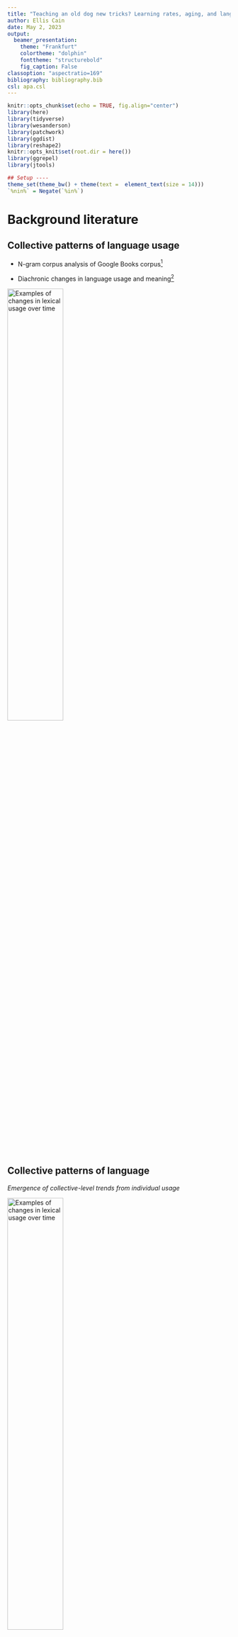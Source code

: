 ```yaml
---
title: "Teaching an old dog new tricks? Learning rates, aging, and language change"
author: Ellis Cain
date: May 2, 2023
output:
  beamer_presentation:
    theme: "Frankfurt"
    colortheme: "dolphin"
    fonttheme: "structurebold"
    fig_caption: False
classoption: "aspectratio=169"
bibliography: bibliography.bib
csl: apa.csl
---
```


```r
knitr::opts_chunk$set(echo = TRUE, fig.align="center")
library(here)
library(tidyverse)
library(wesanderson)
library(patchwork)
library(ggdist)
library(reshape2)
knitr::opts_knit$set(root.dir = here())
library(ggrepel)
library(jtools)
```


```r
## Setup ----
theme_set(theme_bw() + theme(text =  element_text(size = 14)))
`%nin%` = Negate(`%in%`)
```


<!-- Feedback: -->
<!-- Modify assumptions: Individuals learn differently over the lifespan as an assumption -->
<!-- Change probabilistic / deterministic to uniform or specified? -->
<!-- Create an illustration of the dialect sub-groups -->
<!-- Literature: opinion dynamics, zealots agents that don't change their opinions  -->
<!-- Define equilibrium -->
<!-- Other network structures  -->

# Background literature

## Collective patterns of language usage

<!-- :::: {.columns} -->
<!-- ::: {.column width="50%"} -->

- N-gram corpus analysis of Google Books corpus[^1]

- Diachronic changes in language usage and meaning[^2]

<!-- ::: -->
<!-- ::: {.column width="50%"} -->
\centering
![Examples of changes in lexical usage over time]("ngram_grammar_fig"){width=50%}
<!-- ::: -->
<!-- :::: -->

[^1]: [@michelQuantitativeAnalysisCulture2011]
[^2]: [@bybee2015language; @bynon1977historical]

## Collective patterns of language

<!-- :::: {.columns} -->
<!-- ::: {.column width="50%"} -->


*Emergence of collective-level trends from individual usage*

<!-- ::: -->
<!-- ::: {.column width="50%"} -->
\centering
![Examples of changes in lexical usage over time]("interaction_fig"){width=50%}
<!-- ::: -->
<!-- :::: -->

## Mechanisms of language acquisition

- Statistical learning[^3]

- Propose but verify (hypothesis testing)[^4]

- Structural inference[^5]

<!-- add more  -->

[^3]: [@smith2008infants; @yu2007rapid]
[^4]: [@trueswell2013propose]
[^5]: [@kim2019knowledge]

## Aging and learning

- Initially rely on associative / bottom-up learning

- Later shift to inferential / top-down learning

<!-- - *Make a point here* -->

# Formal model

## Overview

- Language change as interaction between individual and collective level dynamics

- Aim to explore how individual learning rates, aging, and group membership impact overall population-level patterns of language change

\pause

- Model of the usage and spread of a grammatical variant throughout a population[^7]

    - Past tense ending can be "-t" or "-ed", such as in "burnt" or "burned"
    
\centering
!["Burnt"]("ngram_burnt"){width=30%}
    
[^7]: [@troutman2008social]


## Model assumptions[^6]

1. Language learning is based on imitating others

    - E.g., individuals may learn quickly early on, but slow down as they age
    
\pause

2. There are variations in preference between individuals

    - E.g., some individuals learn more quickly than others
    
\pause

3. Language can be influenced by external factors

    - E.g., more willing to learn from in-group members
    
\pause

4. Language change has multiple stable equilibriums
    
[^6]: [@beeksma2017probabilistic]

<!-- ## Outcome patterns -->

<!-- 1. **S-shaped curve in usage patterns**: Change happens slowly, then proceeds rapidly before slowing down again. -->

<!-- 2. **Intra-speaker variation**: Change is gradual and there is a period of intra-speaker variation. -->

<!-- 3. **Categorical norms**: With competition, speakers move toward categorically using just one of the competing variants. -->

<!-- 4. **Multi-stability**: Language change can have multiple stable outcomes. *May result in dialect subgroups* -->

<!-- 5. **Threshold problem**: Initially rare variants may manage to spread through entire speech communities. -->



## Initialization: network

- Generates preferential attachment network

- Distributes grammar according to specified percentage of grammar 1

    - Two grammar variants, 0 or 1 (*burnt or burned*)

\centering
![]("example_network"){width=35%}

## Initialization: nodes

Represent language users

- State: node's current grammar preference, initialized as 0 or 1

- Age

    - Probablistic or deterministic

- Cohort: "Age group", *either 1 or 2*

- Gamma: learning rate of a given node

     - Probablistic, deterministic, or based on age

## Initialization: cohorts

- Number of cohorts (max 2) based on specified percentage

- Cohort ages can be specified

- Option for cohort-based grammar, such that the cohorts start with different percentages of grammar 1

- Willingness to listen to out-group members

## Dynamics

- Communication

    - Speaking (asynchronous)
    
    - Connected nodes listen

- Aging

## Dynamics: speaking

- Nodes will generate an 'utterance', which is either 0 or 1 (*burnt or burned*)

- Nodes 'prefer' a discrete grammar

- Logistic curve is used when nodes produce an utterance

\centering
![]("troutman_fig6"){width=40%}

## Dynamics: listening

- Neighboring nodes will pick a grammar that will be used to interpret heard utterance

- If it matches the heard utterance

    - Update listener's state towards the heard state
    
    - Otherwise, it will update listener's state away from the heard state
    
    - Learning rate: *Gamma parameter modifies the step size*
    
- *Chance to ignore out-group*

## Dynamics: Aging

- Nodes age with each tick

- Gamma changes with age: either constant or decreasing with age

\pause

- Perseverance: how slowly gamma decays

    - Basic power law: $y = -0.05(x^{a})+0.005$
    
```r
gamma.function = function(a, b, age, constant){
    return ( constant * (age^a) + b )
}

## Normal cost curve
a.exp = 1
initial.gamma = 0.005
front.constant = 0.05

normal.cost <- data.frame(age = seq(0,1,0.01)) |> 
    mutate(gamma = gamma.function(a.exp, initial.gamma, age, front.constant),
           a = a.exp, initial = initial.gamma, constant = front.constant)

# High cost 
a.exp = 2

high.cost <- data.frame(age = seq(0,1,0.01)) |> 
    mutate(gamma = gamma.function(a.exp, initial.gamma, age, front.constant),
           a = a.exp, initial = initial.gamma, constant = front.constant)

# Higher cost 
a.exp = 3

higher.cost <- data.frame(age = seq(0,1,0.01)) |> 
    mutate(gamma = gamma.function(a.exp, initial.gamma, age, front.constant),
           a = a.exp, initial = initial.gamma, constant = front.constant)

# Low cost 
a.exp = 0.5

low.cost <- data.frame(age = seq(0,1,0.01)) |> 
    mutate(gamma = gamma.function(a.exp, initial.gamma, age, front.constant),
           a = a.exp, initial = initial.gamma, constant = front.constant)

# Lower cost 
a.exp = 0.25

lower.cost <- data.frame(age = seq(0,1,0.01)) |> 
    mutate(gamma = gamma.function(a.exp, initial.gamma, age, front.constant),
           a = a.exp, initial = initial.gamma, constant = front.constant)

df1 <- normal.cost |> 
    rbind(high.cost, higher.cost, low.cost, lower.cost) |> 
    mutate(type = "Increasing (q = 1)")

gamma.function = function(a, b, age, constant){
    return ( constant * (-age^a) + b )
}

## A as cost!!!

## Normal cost curve
a.exp = 1
initial.gamma = 0.055

normal.cost <- data.frame(age = seq(0,1,0.01)) |> 
    mutate(gamma = gamma.function(a.exp, initial.gamma, age, front.constant),
           a = a.exp, initial = initial.gamma, constant = front.constant)

# High cost 
a.exp = 2

high.cost <- data.frame(age = seq(0,1,0.01)) |> 
    mutate(gamma = gamma.function(a.exp, initial.gamma, age, front.constant),
           a = a.exp, initial = initial.gamma, constant = front.constant)

# Higher cost 
a.exp = 3

higher.cost <- data.frame(age = seq(0,1,0.01)) |> 
    mutate(gamma = gamma.function(a.exp, initial.gamma, age, front.constant),
           a = a.exp, initial = initial.gamma, constant = front.constant)

# Low cost 
a.exp = 0.5

low.cost <- data.frame(age = seq(0,1,0.01)) |> 
    mutate(gamma = gamma.function(a.exp, initial.gamma, age, front.constant),
           a = a.exp, initial = initial.gamma, constant = front.constant)

# Lower cost 
a.exp = 0.25

lower.cost <- data.frame(age = seq(0,1,0.01)) |> 
    mutate(gamma = gamma.function(a.exp, initial.gamma, age, front.constant),
           a = a.exp, initial = initial.gamma, constant = front.constant)

df2 <- normal.cost |> 
    rbind(high.cost, higher.cost, low.cost, lower.cost) |> 
    mutate(type = "Decreasing (q = -1)")

df2 |> 
    # rbind(df2) |> 
    ggplot(aes(x = age, y = gamma, group = factor(a), color = factor(a)))+
    # geom_point()+
    geom_line(linewidth = 1)+
    theme_bw()+
    xlab("Proportional age (x)")+
    ylab("Learning rate (gamma)")+
    scale_color_brewer(name = "Power law\nexponent", palette = 5)+
  ggtitle("Perseverance of learning rate")

ggsave(filename = "test.png",
       dpi = 600, units = "in",
       width = 4, height = 3)

rm(high.cost, higher.cost, low.cost, normal.cost, lower.cost)
```

# Results

## Impact of learning rate

```r
gvdf_proc <- read_csv(here("paper","processed_data","gvdf_proc.csv"), show_col_types = F)
gvdf <- read_csv(here("paper","processed_data","gvdf_final-only.csv"), show_col_types = F)


```


```r
ggplot(gvdf,
       aes(x = percent_grammar_1, y = mean_state_of_nodes,
           color = factor(initial_gamma),
           group = factor(initial_gamma)))+
  theme_bw()+
  xlab("Initial percentage of Grammar 1")+
  ylab("Mean state of nodes")+
  scale_color_brewer(name = "Initial gamma",# type = "qual",
                     palette = 5)+ 
  stat_summary(fun = mean, geom = "point")+
  stat_summary(fun = mean, geom = "line")+
  stat_summary(fun.data = mean_se, geom = "errorbar", width = 2)+
  geom_text(aes(x = 80, y = 0.8), label = "Grammar 1\nas majority", color = "black")+
  geom_text(aes(x = 20, y = 0.2), label = "Grammar 0\nas majority", color = "black")+
  geom_text(aes(x = 65, y = 0.5), label = "<- Dialect\nsubgroups", color = "black")+
  labs(caption = "50 runs per configuration, 1000 steps total per run")+
  ggtitle("Final state of language community")

# ggsave(filename = "test2.png",
#        dpi = 600, units = "in",
#        width = 5, height = 4)
```

## Impact of learning rate

```r
ggplot(gvdf_proc, aes(x = initial_gamma, y = eq_percent,
                      group = factor(initial_gamma)))+
  xlab("Initial gamma")+
  ylab("Time to equilibrium (%)")+
  theme_bw()+
  stat_summary(fun = mean, geom = "bar", fill = "lightblue", color = "black")+
  stat_summary(fun.data = mean_se, geom = "errorbar", width = 0.001)+
  labs(caption = "50 runs per configuration, 1000 steps total per run")+
  ggtitle("Time to equilibrium")
# 
# ggsave(filename = "test3.png",
#        dpi = 600, units = "in",
#        width = 5, height = 4)
```


<!-- ## Variation of learning rate amongst individual  -->

<!-- ```{r volrai_data_import, echo = F} -->
<!-- lndf2_proc <- read_csv(here("paper","processed_data","lndf2_proc.csv"), show_col_types = F) -->
<!-- lndf2 <- read_csv(here("paper","processed_data","lndf2_final-only.csv"), show_col_types = F) -->
<!-- ``` -->

<!-- ```{r plot2.1, echo = F,  warning=F, message=F, fig.height=3, fig.width = 7} -->
<!-- ggplot(lndf2, -->
<!--        aes(x = percent_grammar_1, y = mean_state_of_nodes, -->
<!--            color = factor(initial_gamma), -->
<!--            group = factor(initial_gamma)))+ -->
<!--   theme_bw()+ -->
<!--   xlab("Initial percentage of Grammar 1")+ -->
<!--   ylab("Mean state of nodes")+ -->
<!--   scale_color_brewer(name = "Initial gamma",# type = "qual", -->
<!--                      palette = 5)+  -->
<!--   stat_summary(fun = mean, geom = "point")+ -->
<!--   stat_summary(fun = mean, geom = "line")+ -->
<!--   stat_summary(fun.data = mean_se, geom = "errorbar", width = 2)+ -->
<!--   labs(caption = "Faceted by Gamma SD; 50 runs per configuration, 1000 steps total per run")+ -->
<!--   facet_wrap(~gamma_sd) -->
<!-- ``` -->

<!-- ## Variation of learning rate amongst individual  -->

<!-- ```{r plot2.2, echo = F,  warning=F, message=F, fig.height=3.5, fig.width = 7} -->
<!-- ggplot(lndf2_proc, aes(x = initial_gamma, y = eq_percent, -->
<!--                       group = factor(initial_gamma)))+ -->
<!--   xlab("Initial gamma")+ -->
<!--   ylab("Time to equilibrium (%)")+ -->
<!--   theme_bw()+ -->
<!--   stat_summary(fun = mean, geom = "bar", fill = "lightgreen", color = "black")+ -->
<!--   stat_summary(fun.data = mean_se, geom = "errorbar", width = 0.001)+ -->
<!--   labs(caption = "50 runs per configuration, 1000 steps total per run")+ -->
<!--   facet_wrap(~gamma_sd) -->
<!-- ``` -->


## Checkpoint

- Increased gamma decrease time to equilibrium, but not (systematically) affect the final outcome


<!-- ## Decrease in learning rate with age -->

<!-- ```{r dilrwa_data_import, echo = F} -->
<!-- lndf3_proc <- read_csv(here("paper","processed_data","lndf3_proc.csv"), show_col_types = F) -->
<!-- det_age <- read_csv(here("paper","processed_data","lndf3_final-only.csv"), show_col_types = F) -->
<!-- ``` -->

<!-- ```{r plot3.1, echo = F,  warning=F, message=F, fig.height=3, fig.width = 7} -->
<!-- det_age |>  -->
<!--   ggplot(aes(x = percent_grammar_1, y = mean_state_of_nodes, -->
<!--              color = factor(graph_group, levels = c("Deterministic", "Probabilistic (SD = 30)", "Probabilistic (SD = 50)", "Probabilistic (SD = 100)")), -->
<!--              group = factor(graph_group, levels = c("Deterministic", "Probabilistic (SD = 30)", "Probabilistic (SD = 50)", "Probabilistic (SD = 100)"))))+ -->
<!--   theme_bw()+ -->
<!--   xlab("Initial percentage of Grammar 1")+ -->
<!--   ylab("Mean state of nodes")+ -->
<!--   scale_color_brewer(name = "Age type", type = "qual", -->
<!--                      palette = 2)+ -->
<!--   stat_summary(fun = mean, geom = "point")+ -->
<!--   stat_summary(fun = mean, geom = "line")+ -->
<!--   stat_summary(fun.data = mean_se, geom = "errorbar", width = 2)+ -->
<!--   labs(caption = "50 runs per configuration, 1000 steps total per run") -->
<!-- ``` -->

<!-- ## Decrease in learning rate with age -->

<!-- ```{r plot3.2, echo = F,  warning=F, message=F, fig.height=3.5, fig.width = 7} -->
<!-- lndf3_proc <- lndf3_proc |>  -->
<!--   mutate(graph_group = if_else(deterministic_age == T, -->
<!--                                "Deterministic", -->
<!--                                if_else(deterministic_age == F & age_sd == 30, -->
<!--                                        "Probabilistic (SD = 30)", -->
<!--                                        if_else(deterministic_age == F & age_sd == 50, -->
<!--                                                "Probabilistic (SD = 50)", -->
<!--                                                if_else(deterministic_age == F & age_sd == 100, -->
<!--                                                        "Probabilistic (SD = 100)", -->
<!--                                                        "N/A"))))) -->

<!-- ggplot(lndf3_proc, aes(x = factor(graph_group, levels = c("Deterministic", "Probabilistic (SD = 30)", "Probabilistic (SD = 50)", "Probabilistic (SD = 100)")), -->
<!--                        y = eq_percent))+ -->
<!--   xlab("Deterministic age?")+ -->
<!--   ylab("Time to equilibrium (%)")+ -->
<!--   theme_bw()+ -->
<!--   stat_summary(fun = mean, geom = "bar", fill = "darkgreen", color = "black")+ -->
<!--   stat_summary(fun.data = mean_se, geom = "errorbar", width = 0.25)+ -->
<!--   labs(caption = "50 runs per configuration, 1000 steps total per run") -->
<!-- ``` -->

## Variation of learning perseverance

```r
vgp_proc <- read_csv(here("paper","processed_data","vgp_proc.csv"), show_col_types = F)
vgp <- read_csv(here("paper","processed_data","vgp_final-only.csv"), show_col_types = F)
```

```r
ggplot(vgp,
       aes(x = percent_grammar_1, y = mean_state_of_nodes,
           color = factor(perseverance),
           group = factor(perseverance)))+
  theme_bw()+
  xlab("Initial percentage of Grammar 1")+
  ylab("Mean state of nodes")+
  scale_color_brewer(name = "Perseverance",# type = "qual",
                     palette = 5)+ 
  stat_summary(fun = mean, geom = "point")+
  stat_summary(fun = mean, geom = "line")+
  stat_summary(fun.data = mean_se, geom = "errorbar", width = 2)+
  labs(caption = "50 runs per configuration, 1000 steps total per run")

```

## Variation of learning perseverance

```r
ggplot(vgp_proc, aes(x = factor(perseverance), y = eq_percent,
                       group = factor(perseverance)))+
  xlab("Perseverance of learning")+
  ylab("Time to equilibrium (%)")+
  theme_bw()+
  stat_summary(fun = mean, geom = "bar", fill = "turquoise", color = "black")+
  stat_summary(fun.data = mean_se, geom = "errorbar", width = 0.25)+
  labs(caption = "50 runs per configuration, 1000 steps total per run")+
  ggtitle("Variation of learning perseverance")
# 
# ggsave(filename = "test4.png",
#        dpi = 600, units = "in",
#        width = 5, height = 4)
```

## Checkpoint

- Gamma impacts time to equilibrium (TTE)

- No difference in TTE when perseverance is > 0.5

## Two age cohorts

```r
tcg_proc <- read_csv(here("paper","processed_data","tcg_proc.csv"), show_col_types = F)
tcg_group_proc <- read_csv(here("paper","processed_data","tcg_group_proc.csv"), show_col_types = F)
tcg <- read_csv(here("paper","processed_data","tcg_final-only.csv"), show_col_types = F)
tcg_group <- read_csv(here("paper","processed_data","tcg_final-only-by-cohort.csv"), show_col_types = F)
```

```r
ggplot(tcg |> 
         filter(step == 1000),
       aes(x = percent_grammar_1, y = mean_state_of_nodes,
           color = factor(percent_cohort2),
           group = factor(percent_cohort2)))+
  theme_bw()+
  xlab("Initial percentage of Grammar 1")+
  ylab("Mean state of nodes")+
  scale_color_brewer(name = "Cohort 2 percent",# type = "qual",
                     palette = 5)+ 
  stat_summary(fun = mean, geom = "point")+
  stat_summary(fun = mean, geom = "line")+
  stat_summary(fun.data = mean_se, geom = "errorbar", width = 2)+
  labs(caption = "Faceted by Cohort 2 age; 50 runs per configuration, 1000 steps total per run")+
  facet_grid(~cohort2_age)
```


## Two age cohorts

```r
ggplot(tcg_proc, aes(x = factor(percent_cohort2), y = eq_percent,
                     fill = factor(cohort2_age),
                     group = factor(percent_cohort2)))+
  xlab("Cohort 2 percentage")+
  ylab("Time to equilibrium")+
  theme_bw()+
  stat_summary(fun = mean, geom = "bar", color = "black")+
  scale_fill_brewer(name = "Group 2 age", type = "qual",
                     palette = 1)+ 
  stat_summary(fun.data = mean_se, geom = "errorbar", width = 0.25)+
  labs(caption = "Faceted by cohort 2 age; 50 runs per configuration, 1000 steps total per run")+
  theme(legend.position = "none")+
  facet_grid(~cohort2_age)
```

## Two age cohorts: group equilibria

```r
tcg |> 
  filter(step == 1000) |> 
  select(c(percent_grammar_1, percent_cohort2, 
           cohort2_age, cohort1_state, cohort2_state)) |> 
  pivot_longer(cols = c(cohort1_state, cohort2_state), 
               values_to = "mean_state_of_nodes") |> 
  mutate(name = if_else(name == "cohort1_state", "Cohort 1", "Cohort 2")) |> 
  ggplot(aes(x = percent_grammar_1, y = mean_state_of_nodes,
           color = factor(percent_cohort2),
           group = factor(percent_cohort2)))+
  theme_bw()+
  xlab("Initial percentage of Grammar 1")+
  ylab("Mean state of nodes")+
  scale_color_brewer(name = "Group 2 percent",# type = "qual",
                     palette = 5)+ 
  stat_summary(fun = mean, geom = "point")+
  stat_summary(fun = mean, geom = "line")+
  stat_summary(fun.data = mean_se, geom = "errorbar", width = 2)+
  labs(caption = "50 runs per configuration, 1000 steps total per run")+
  facet_grid(name~cohort2_age)
```

## Two age cohorts: group equilibria

```r
ggplot(tcg_group_proc |> 
         mutate(type = if_else(type == "cohort1_equilibrium", "Cohort 1", "Cohort 2")) ,
       aes(x = factor(percent_cohort2), y = eq_percent,
                     fill = factor(cohort2_age),
                     group = factor(percent_cohort2)))+
  xlab("Cohort 2 percentage")+
  ylab("Time to equilibrium (%)")+
  theme_bw()+
  stat_summary(fun = mean, geom = "bar", color = "black")+
  scale_fill_brewer(name = "Group 2 age", type = "qual",
                    palette = 1)+ 
  stat_summary(fun.data = mean_se, geom = "errorbar", width = 0.25)+
  labs(caption = "Faceted by cohort 2 age; 50 runs per configuration, 1000 steps total per run")+
  facet_grid(type~cohort2_age)+
  theme(legend.position = "none")+
  ggtitle("Age difference between the two cohorts")
# 
# ggsave(filename = "test5.png",
#        dpi = 600, units = "in",
#        width = 7, height = 4)
```

## Checkpoint

- Gamma impacts time to equilibrium (TTE)

- No difference in TTE when perseverance is > 0.5

- Older cohort slows down TTE

- As the age gap increases, the impact on TTE increases as well



## Cohort-based grammar: Only Cohort 2 has grammar 1

```r
vgg_g1v <- read_csv(here("paper","processed_data","vgg_types_group1_variation.csv"), show_col_types = F)
vgg_g2v <- read_csv(here("paper","processed_data","vgg_types_group2_variation.csv"), show_col_types = F)
```

```r
ggplot(vgg_g2v, aes(x = type, y = final_state, group = type, fill = type, color = type))+
  xlab("Type")+
  ylab("Mean state")+
  theme_bw()+
  geom_violin()+
  # geom_density()+
  # geom_bar(stat = "bin", bins = 10, position = position_dodge())+
  labs(caption = "Gamma decreases at constant rate; Cohort 1 does not have grammar 1; 50% Cohort 2; 50 runs per configuration, 1000 steps total per run")+
  facet_grid(~c2_percent_grammar_1)+
  theme(legend.position = "none",
        axis.text.x = element_text(size = 6))
```



## Cohort-based grammar: Only Cohort 1 has grammar 1

```r
ggplot(vgg_g1v, aes(x = type, y = final_state, group = type, fill = type, color = type))+
  xlab("Time to equilibrium")+
  theme_bw()+
  geom_violin()+
  # geom_density()+
  # geom_bar(stat = "bin", bins = 10, position = position_dodge())+
  labs(caption = "Gamma decreases at constant rate; Cohort 2 does not have grammar 1; 50% Cohort 2; 50 runs per configuration, 1000 steps total per run")+
  facet_grid(~c1_percent_grammar_1)+
  theme(legend.position = "none",
        axis.text.x = element_text(size = 6))

```


## Checkpoint

- Gamma impacts time to equilibrium (TTE)

- No difference in TTE when perseverance is > 0.5

- Older cohort slows down TTE, exacerbated by increased age gap

- Reservoir? When grammar varies only in the older cohort, their initial starting percentage will draw the younger cohort

- Innovator: when grammar varies only in the younger cohort, 
However, when cohort 2 does not use grammar 1, cohort 1 starts with increasingly higher percentages of using grammar 1, they themselves may end up with using grammar 1 more, but it does not drive the overall group usage.

## Cohort anti-preference

```r
pref_proc <- read_csv(here("paper","processed_data","preference_proc.csv"), show_col_types = F)
pref_types <- read_csv(here("paper","processed_data","preference_final_state.csv"), show_col_types = F)
```

```r
ggplot(pref_types |> filter(type == "Overall mean"), aes(x = percent_grammar_1, y = final_state,
             color = factor(chance_listen_to_outgroup),
             group = factor(chance_listen_to_outgroup)))+
  theme_bw()+
  xlab("Initial percent of grammar 1")+
  ylab("Mean state of nodes")+
  scale_color_brewer(name = "Willingness to\nlisten to outgroup", type = "div",
                     palette = 2)+ 
  # scale_shape_manual(name = "type", values = c(14, 15, 16))+
  # geom_point(alpha = 0.5)+
  stat_summary(fun.data = mean_se, geom = "errorbar", width = 2)+
  stat_summary(fun = mean, geom = "point", size = 2)+
  stat_summary(fun = mean, geom = "line")+
  # ggtitle("Different starting percentages")+
  labs(caption = "50 runs per configuration, 1000 steps total per run")+
  # facet_grid(~factor(type))+
  ggtitle("Final state of language community")

# ggsave(filename = "test6.png",
#        dpi = 600, units = "in",
#        width = 6, height = 4)

```

## Cohort anti-preference

```r
ggplot(pref_proc, aes(x = percent_grammar_1, y = eq_percent,
                           color = factor(chance_listen_to_outgroup),
                           group = factor(chance_listen_to_outgroup)))+
  xlab("Percent grammar 1")+
  ylab("Time to equilibrium (%)")+
  theme_bw()+
  stat_summary(fun.data = mean_se, geom = "errorbar", width = 2)+
  stat_summary(fun = mean, geom = "point", size = 2)+
  stat_summary(fun = mean, geom = "line", linetype = "dashed")+
  scale_color_brewer(name = "Willingness to\nlisten to outgroup", type = "div",
                    palette = 2)+ 
  labs(caption = "50 runs per configuration, 1000 steps total per run")+
  ggtitle("Anti-preference and time-to-equilibrium")

# ggsave(filename = "test7.png",
#        dpi = 600, units = "in",
#        width = 8, height = 4)

```

## Checkpoint

- Increased gamma speeds up when equilibrium is reached, but not the final outcome; modulated by perseverance

- Older cohort delays equilibrium

- "Innovator" and "Reservoir" groups?

- Group anti-preference will delay the equilibrium, and slightly impact equilibrium value

##

## References